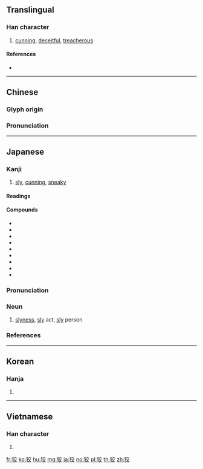 ==Translingual==

===Han character===
{{Han char|rn=94|rad=犬|as=06|sn=9|four=40248|canj=KHYCK|ids=⿰犭交}}

# [[cunning]], [[deceitful]], [[treacherous]]

====References====
* {{Han ref|kx=0710.050|dkj=20365|dj=1122.110|hdz=21345.090|uh=72E1|ud=29409|bh=ACBE|bd=44222}}

----

==Chinese==
{{zh-forms}}

===Glyph origin===
{{Han etym}}

===Pronunciation===
{{zh-pron
|m=jiǎo,xiào
|c=gaau2
|mc=y
|oc=y
|ma=
|cat=a
}}

----

==Japanese==

===Kanji===
{{ja-kanji|grade=|rs=犬06}}

# [[sly]], [[cunning]], [[sneaky]]

====Readings====
{{ja-readings|goon=[[きょう]] (kyō)|kanon=[[こう]] (kō)|kun=[[ずるい]] (zurui), [[こすい]] (kosui), [[わるがしこ]] (warugashiko)}}

====Compounds====
* {{ja-r|狡佞|こうねい}}
* {{ja-r|狡兎|こうと}}
* {{ja-r|狡知|こうち}}
* {{ja-r|狡猾|こうかつ}}
* {{ja-r|狡獪|こうかい}}
* {{ja-r|狡童|こうどう}}
* {{ja-r|狡計|こうけい}}
* {{ja-r|狡賢い|ずるがしこい}}
* {{ja-r|狡辛い|こすからい}}

{{ja-kanjitab|ずる|yomi=k}}

===Pronunciation===
{{ja-pron|yomi=k|ずる|acc=1|acc_ref=DJR}}

===Noun===
{{ja-noun|ずる}}

# [[slyness]], [[sly]] act, [[sly]] person

===References===
<references/>

----

==Korean==

===Hanja===
{{ko-hanja|hangeul=교|eumhun=|rv=gyo|mr=kyo|y=kyo}}

# {{defn|lang=ko|sort=犬06}}

----

==Vietnamese==

===Han character===
{{vi-hantu|[[giảo]], [[sinh]], [[xảo]]|rs=犬06}}

# {{defn|lang=vi|sort=犬06}}

[[fr:狡]]
[[ko:狡]]
[[hu:狡]]
[[mg:狡]]
[[ja:狡]]
[[no:狡]]
[[pl:狡]]
[[th:狡]]
[[zh:狡]]